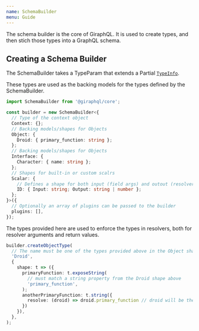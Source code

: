```yaml
---
name: SchemaBuilder
menu: Guide
---
```


The schema builder is the core of GiraphQL. It is used to create types, and then stich those types
into a GraphQL schema.

## Creating a Schema Builder

The SchemaBuilder takes a TypeParam that extends a Partial
[`TypeInfo`](http://localhost:3000/api-type-info).

These types are used as the backing models for the types defined by the SchemaBuilder.

```typescript
import SchemaBuilder from '@giraphql/core';

const builder = new SchemaBuilder<{
  // Type of the context object
  Context: {};
  // Backing models/shapes for Objects
  Object: {
    Droid: { primary_function: string };
  };
  // Backing models/shapes for Objects
  Interface: {
    Character: { name: string };
  };
  // Shapes for built-in or custom scalrs
  Scalar: {
    // Defines a shape for both input (field args) and outout (resolver return types)
    ID: { Input: string; Output: string | number };
  };
}>({
  // Optionally an array of plugins can be passed to the builder
  plugins: [],
});
```

The types provided here are used to enforce the types in resolvers, both for resolver arguments and
return values.

```typescript
builder.createObjectType(
  // The name must be one of the types provided above in the Object shape
  'Droid',
  {
    shape: t => ({
      primaryFunction: t.exposeString(
        // must match a string property from the Droid shape above
        'primary_function',
      );
      anotherPrimaryFunction: t.string({
        resolve: (droid) => droid.primary_function // droid will be the same type as Droid shape above
      })
    }),
  },
);
```

